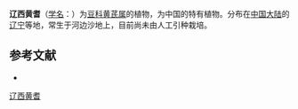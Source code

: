 {{Speciesbox
| name = 辽西黄耆
| status = 
| status_system = 
| image =
| genus = Astragalus
| species = sciadophorus
| authority = Franch.
}}

'''辽西黄耆'''（[[学名|学名]]：{{lang|la|''Astragalus sciadophorus''}}）为[[豆科|豆科]][[黄芪属|黄芪属]]的植物，为中国的特有植物。分布在[[中国大陆|中国大陆]]的[[辽宁|辽宁]]等地，常生于河边沙地上，目前尚未由人工引种栽培。

== 参考文献 ==
<div class="references-small">
* {{cite web| url =http://www.bioinfo.cn/db05/KmzwSpecies.php?action=view&id=15796| title =辽西黄耆| work =《中国高等植物数据库全库》| publisher =中国科学院微生物研究所| author =昆明植物研究所| accessdate =2009-02-25| deadurl =yes| archiveurl =https://web.archive.org/web/20160305042909/http://www.bioinfo.cn/db05/KmzwSpecies.php?action=view&id=15796| archivedate =2016-03-05}}
</div>
{{Taxonbar|from=Q15228113}}

[[Category:黄芪属|辽西黄耆]]


{{植物小作品}}